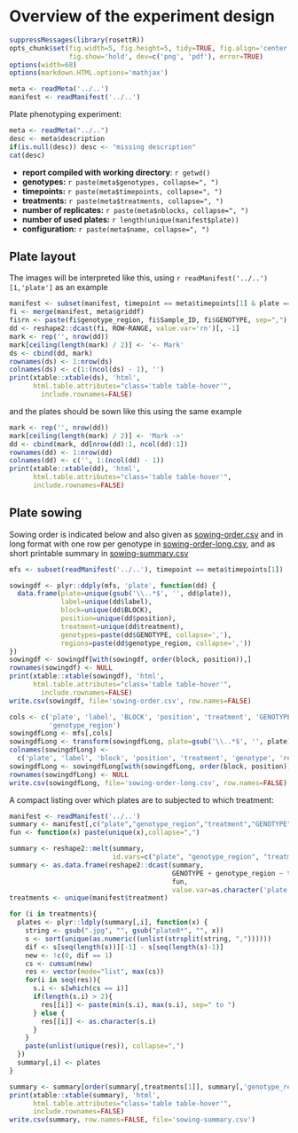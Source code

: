 # Overview of the experiment design

```r
suppressMessages(library(rosettR))
opts_chunk$set(fig.width=5, fig.height=5, tidy=TRUE, fig.align='center',
               fig.show='hold', dev=c('png', 'pdf'), error=TRUE)
options(width=68)
options(markdown.HTML.options='mathjax')

meta <- readMeta('../..')
manifest <- readManifest('../..')
```

Plate phenotyping experiment:

```r
meta <- readMeta("../..")
desc <- meta$description
if(is.null(desc)) desc <- "missing description"
cat(desc)
```

- **report compiled with working directory**: `r getwd()`
- **genotypes:** `r paste(meta$genotypes, collapse=", ")`
- **timepoints:** `r paste(meta$timepoints, collapse=", ")`
- **treatments:** `r paste(meta$treatments, collapse=", ")`
- **number of replicates:** `r paste(meta$nblocks, collapse=", ")`
- **number of used plates:** `r length(unique(manifest$plate))`
- **configuration:** `r paste(meta$name, collapse=", ")`

## Plate layout

The images will be interpreted like this, using `r readManifest('../..')[1,'plate']`
as an example

```r
manifest <- subset(manifest, timepoint == meta$timepoints[1] & plate == manifest[1, 'plate'])
fi <- merge(manifest, meta$griddf)
fi$rn <- paste(fi$genotype_region, fi$Sample_ID, fi$GENOTYPE, sep=",")
dd <- reshape2::dcast(fi, ROW~RANGE, value.var='rn')[, -1]
mark <- rep('', nrow(dd))
mark[ceiling(length(mark) / 2)] <- '<- Mark'
ds <- cbind(dd, mark)
rownames(ds) <- 1:nrow(ds)
colnames(ds) <- c(1:(ncol(ds) - 1), '')
print(xtable::xtable(ds), 'html',
      html.table.attributes="class='table table-hover'",
        include.rownames=FALSE)
```

and the plates should be sown like this using the same example

```r
mark <- rep('', nrow(dd))
mark[ceiling(length(mark) / 2)] <- 'Mark ->'
dd <- cbind(mark, dd[nrow(dd):1, ncol(dd):1])
rownames(dd) <- 1:nrow(dd)
colnames(dd) <- c('', 1:(ncol(dd) - 1))
print(xtable::xtable(dd), 'html',
      html.table.attributes="class='table table-hover'",
      include.rownames=FALSE)
```

## Plate sowing

Sowing order is indicated below and also given as
[sowing-order.csv](sowing-order.csv) and in long format with one row
per genotype in [sowing-order-long.csv](sowing-order-long.csv), and
as short printable summary in
[sowing-summary.csv](sowing-summary.csv)

```r
mfs <- subset(readManifest('../..'), timepoint == meta$timepoints[1])

sowingdf <- plyr::ddply(mfs, 'plate', function(dd) {
  data.frame(plate=unique(gsub('\\..*$', '', dd$plate)),
             label=unique(dd$label),
             block=unique(dd$BLOCK),
             position=unique(dd$position),
             treatment=unique(dd$treatment),
             genotypes=paste(dd$GENOTYPE, collapse=','),
             regions=paste(dd$genotype_region, collapse=','))
})
sowingdf <- sowingdf[with(sowingdf, order(block, position)),]
rownames(sowingdf) <- NULL
print(xtable::xtable(sowingdf), 'html',
      html.table.attributes="class='table table-hover'",
        include.rownames=FALSE)
write.csv(sowingdf, file='sowing-order.csv', row.names=FALSE)

cols <- c('plate', 'label', 'BLOCK', 'position', 'treatment', 'GENOTYPE',
          'genotype_region')
sowingdfLong <- mfs[,cols]
sowingdfLong <- transform(sowingdfLong, plate=gsub('\\..*$', '', plate))
colnames(sowingdfLong) <-
  c('plate', 'label', 'block', 'position', 'treatment', 'genotype', 'region')
sowingdfLong <- sowingdfLong[with(sowingdfLong, order(block, position)),]
rownames(sowingdfLong) <- NULL
write.csv(sowingdfLong, file='sowing-order-long.csv', row.names=FALSE)
```

A compact listing over which plates are to subjected to which treatment:

```r
manifest <- readManifest('../..')
summary <- manifest[,c("plate","genotype_region","treatment","GENOTYPE")]
fun <- function(x) paste(unique(x),collapse=",")

summary <- reshape2::melt(summary,
                          id.vars=c("plate", "genotype_region", "treatment", "GENOTYPE"))
summary <- as.data.frame(reshape2::dcast(summary,
                                         GENOTYPE + genotype_region ~ treatment,
                                         fun,
                                         value.var=as.character('plate')))
treatments <- unique(manifest$treatment)

for (i in treatments){
  plates <- plyr::ldply(summary[,i], function(x) {
    string <- gsub(".jpg", "", gsub("plate0*", "", x))
    s <- sort(unique(as.numeric((unlist(strsplit(string, ","))))))
    dif <- s[seq(length(s))][-1] - s[seq(length(s)-1)]
    new <- !c(0, dif == 1)
    cs <- cumsum(new)
    res <- vector(mode="list", max(cs))
    for(i in seq(res)){
      s.i <- s[which(cs == i)]
      if(length(s.i) > 2){
        res[[i]] <- paste(min(s.i), max(s.i), sep=" to ")
      } else {
        res[[i]] <- as.character(s.i)
      }
    }
    paste(unlist(unique(res)), collapse=",")
  })
  summary[,i] <- plates
}

summary <- summary[order(summary[,treatments[1]], summary[,'genotype_region']),]
print(xtable::xtable(summary), 'html',
      html.table.attributes="class='table table-hover'",
      include.rownames=FALSE)
write.csv(summary, row.names=FALSE, file='sowing-summary.csv')
```

